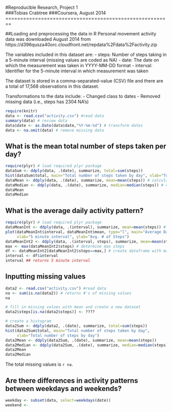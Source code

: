 #Reproducible Research, Project 1  
###Tobias Crabtree
###Coursera, August 2014
========================================================

##Loading and preprocessing the data in R
Personal movement activity data was downloaded August 2014 from 
https://d396qusza40orc.cloudfront.net/repdata%2Fdata%2Factivity.zip

The variables included in this dataset are:
- steps: Number of steps taking in a 5-minute interval (missing values are coded as NA)
- date: The date on which the measurement was taken in YYYY-MM-DD format
- interval: Identifier for the 5-minute interval in which measurement was taken

The dataset is stored in a comma-separated-value (CSV) file and there are a total of 17,568 observations in this dataset.

Transformations to the data include:
- Changed class to dates
- Removed missing data (i.e., steps has 2304 NA's)

```r
require(knitr)
data <- read.csv("activity.csv") #read data 
summary(data) # review data
data$date <- as.Date(data$date,"%Y-%m-%d") # transform dates
data <- na.omit(data) # remove missing data 

```

## What is the mean total number of steps taken per day?
```r
require(plyr) # load required plyr package
dataSum <- ddply(data, .(date), summarize, total=sum(steps))
hist(dataSum$total, main="Total number of steps taken by day", xlab="Total number of steps by day")
dataMean <- ddply(data, .(date), summarize, mean=mean(steps)) # calculate mean steps by day
dataMedian <- ddply(data, .(date), summarize, median=median(steps)) # calculate mean steps by day
dataMean
dataMedian
```

## What is the average daily activity pattern?
```r
require(plyr) # load required plyr package
dataMeanInt <- ddply(data, .(interval), summarize, mean=mean(steps)) # calculate mean steps by day
plot(dataMeanInt$interval, dataMeanInt$mean, type="l", main="Average Daily Activity Pattern", 
     xlab="5 minute interval", ylab="Avg. # of Steps")
dataMeanInt2 <- ddply(data, .(interval, steps), summarize, mean=mean(steps)) # calculate mean steps by day
max <- max(dataMeanInt2$steps) # determine max steps
df <- dataMeanInt2[dataMeanInt2$steps==max,] # create dataframe with max steps and interval
interval <- df$interval
interval ## returns 5 minute interval
```


## Inputting missing values
```r
data2 <- read.csv("activity.csv") #read data 
na <- sum(is.na(data2)) # returns #'s of missing values
na

# fill in missing values with mean and create a new dataset
data2$steps[is.na(data2$steps)] <- ???? 

# create a histogram
data2Sum <- ddply(data2, .(date), summarize, total=sum(steps))
hist(data2Sum$total, main="Total number of steps taken by day", 
     xlab="Total number of steps by day")
data2Mean <- ddply(data2Sum, .(date), summarize, mean=mean(steps)) 
data2Median <- ddply(data2Sum, .(date), summarize, median=median(steps))  
data2Mean
data2Median

```
The total missing values is `r na`.

## Are there differences in activity patterns between weekdays and weekends?
```r
weekday <- subset(data, select=weekdays(date))
weekend <- 
```

